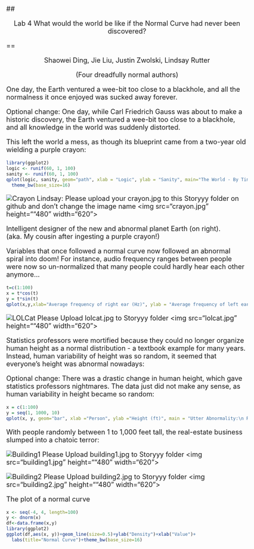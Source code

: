 <style type="text/css">
title {
  font-size:40px;
}
body {
   font-size: 18px;
}
pre {
  font-size: 14px;
}

</style>



## <p align="center">Lab 4  What would the world be like if the Normal Curve had never been discovered?</p>
==
 <p align="center">Shaowei Ding, Jie Liu, Justin Zwolski, Lindsay Rutter </p>
 <p align="center">(Four dreadfully normal authors)</p>

One day, the Earth ventured a wee-bit too close to a blackhole, and all
the normalness it once enjoyed was sucked away forever.

Optional change:
One day, while Carl Friedrich Gauss was about to make a historic discovery, the Earth ventured a wee-bit too close to a blackhole, and all knowledge in the world was suddenly distorted.

This left the world a mess, as though its blueprint came from a two-year old wielding a purple crayon: 

```r
library(ggplot2)
logic <- runif(60, 1, 100)
sanity <- runif(60, 1, 100)
qplot(logic, sanity, geom="path", xlab = "Logic", ylab = "Sanity", main="The World - By Tiny Tim") + theme(legend.position = "none")+geom_path(colour = "purple")+
  theme_bw(base_size=16)
```

![Crayon](/Users/MacOwner/Desktop/Stat585/Storyyy/crayon.jpg)
Lindsay: Please upload your crayon.jpg to this Storyyy folder on github
and don't change the image name
<img src="crayon.jpg" height=""480" width="620">

Intelligent designer of the new and abnormal planet Earth (on right).  
(aka. My cousin after ingesting a purple crayon!)

Variables that once followed a normal curve now followed an abnormal spiral into doom!
For instance, audio frequency ranges between people were now so un-normalized that
many people could hardly hear each other anymore...



```r
t=c(1:100)
x = t*cos(t)
y = t*sin(t)
qplot(x,y,xlab="Average frequency of right ear (Hz)", ylab = "Average frequency of left ear (Hz)", geom="point", main = "Hearing Ranges:\n Random sampling of 100 people")+geom_path(colour = "green")+theme_bw(base_size=16)
```

![LOLCat](/Users/MacOwner/Desktop/Stat585/Storyyy/lolcat.jpg)
Please Upload lolcat.jpg to Storyyy folder
<img src="lolcat.jpg" height=""480" width="620">

Statistics professors were mortified because they could no longer organize human height
as a normal distribution - a textbook example for many years. Instead, human variability
of height was so random, it seemed that everyone's height was abnormal nowadays:

Optional change:
There was a drastic change in human height, which gave statistics professors nightmares. The data just
did not make any sense, as human variability in height became so random:

```r
x = c(1:100)
y = seq(1, 1000, 10)
qplot(x, y, geom="bar", xlab ="Person", ylab ="Height (ft)", main = "Utter Abnormality:\n Random sampling of 100 people", stat="identity", fill=as.factor(x)) + theme(legend.position = "none")+theme_bw(base_size=16)
```

With people randomly between 1 to 1,000 feet tall, the real-estate business slumped into a chatoic terror:

![Building1](/Users/MacOwner/Desktop/Stat585/Storyyy/building1.jpg)
Please Upload building1.jpg to Storyyy folder
<img src="building1.jpg" height=""480" width="620">

![Building2](/Users/MacOwner/Desktop/Stat585/Storyyy/building2.jpg) 
Please Upload building2.jpg to Storyyy folder
<img src="building2.jpg" height=""480" width="620">



The plot of a normal curve
```r
x <- seq(-4, 4, length=100)
y <- dnorm(x)
df<-data.frame(x,y)
library(ggplot2)
ggplot(df,aes(x, y))+geom_line(size=0.5)+ylab("Density")+xlab("Value")+
  labs(title="Normal Curve")+theme_bw(base_size=16)
```
